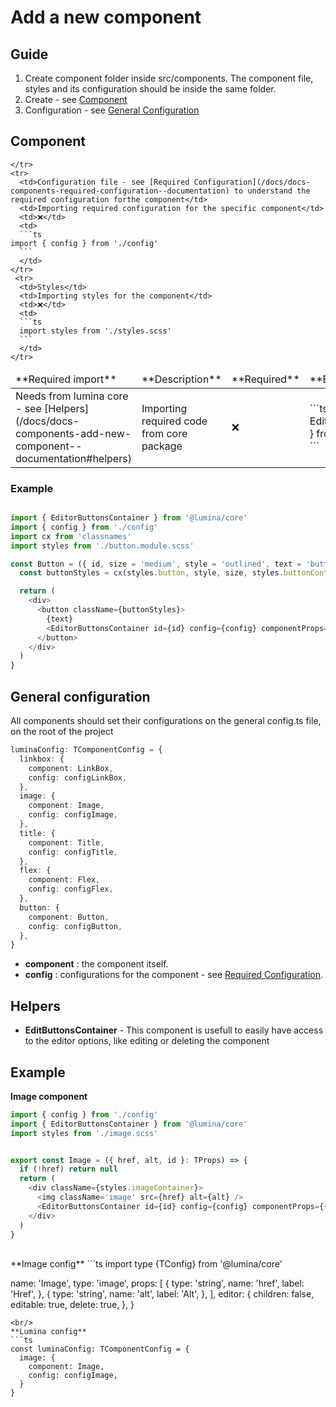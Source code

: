 
<Meta title='Docs/Components/Add new component' />

# Add a new component

## Guide

1. Create component folder inside src/components. The component file, styles and its configuration should be inside the same folder.
2. Create - see [Component](/docs/docs-components-add-new-component--documentation#component)
3. Configuration - see [General Configuration](/docs/docs-components-add-new-component--documentation#general-configuration)

## Component

<table>

  <thead>
    <tr>
      <td>**Required import**</td>
    <td>**Description**</td>
      <td>**Required**</td>
      <td>**Example**</td>
    </tr>
  </thead>
  <tbody>
    <tr>
      <td>Needs from lumina core - see [Helpers](/docs/docs-components-add-new-component--documentation#helpers)</td>
       <td>Importing required code from core package</td>
      <td>❌</td>
      <td>
      ```ts
      import { EditorButtonsContainer } from '@lumina/core'
      ```
      </td>

    </tr>
    <tr>
      <td>Configuration file - see [Required Configuration](/docs/docs-components-required-configuration--documentation) to understand the required configuration forthe component</td>
      <td>Importing required configuration for the specific component</td>
      <td>❌</td>
      <td>
      ```ts
    import { config } from './config'
      ```
      </td>
    </tr>
     <tr>
      <td>Styles</td>
      <td>Importing styles for the component</td>
      <td>❌</td>
      <td>
      ```ts
      import styles from './styles.scss'
      ```
      </td>
    </tr>

  </tbody>
</table>

### Example

```ts

import { EditorButtonsContainer } from '@lumina/core'
import { config } from './config'
import cx from 'classnames'
import styles from './button.module.scss'

const Button = ({ id, size = 'medium', style = 'outlined', text = 'button' }: TProps) => {
  const buttonStyles = cx(styles.button, style, size, styles.buttonContainer)

  return (
    <div>
      <button className={buttonStyles}>
        {text}
        <EditorButtonsContainer id={id} config={config} componentProps={{ size, style, text }} />
      </button>
    </div>
  )
}

```

## General configuration

All components should set their configurations on the general config.ts file, on the root of the project

```ts
luminaConfig: TComponentConfig = {
  linkbox: {
    component: LinkBox,
    config: configLinkBox,
  },
  image: {
    component: Image,
    config: configImage,
  },
  title: {
    component: Title,
    config: configTitle,
  },
  flex: {
    component: Flex,
    config: configFlex,
  },
  button: {
    component: Button,
    config: configButton,
  },
}
```

- **component** : the component itself.
- **config** : configurations for the component - see [Required Configuration](/docs/docs-components-required-configuration--documentation).

## Helpers

- **EditButtonsContainer** - This component is usefull to easily have access to the editor options, like editing or deleting the component

## Example

**Image component**

```ts
import { config } from './config'
import { EditorButtonsContainer } from '@lumina/core'
import styles from './image.scss'


export const Image = ({ href, alt, id }: TProps) => {
  if (!href) return null
  return (
    <div className={styles.imageContainer}>
      <img className='image' src={href} alt={alt} />
      <EditorButtonsContainer id={id} config={config} componentProps={{ href, alt }} />
    </div>
  )
}

```

<br />
**Image config** ```ts import type {TConfig} from '@lumina/core'

  name: 'Image',
  type: 'image',
  props: [
    {
      type: 'string',
      name: 'href',
      label: 'Href',
    },
    {
      type: 'string',
      name: 'alt',
      label: 'Alt',
    },
  ],
  editor: {
    children: false,
    editable: true,
    delete: true,
  },
}
```
<br/>
**Lumina config**
```ts
const luminaConfig: TComponentConfig = {
  image: {
    component: Image,
    config: configImage,
  }
}
```
